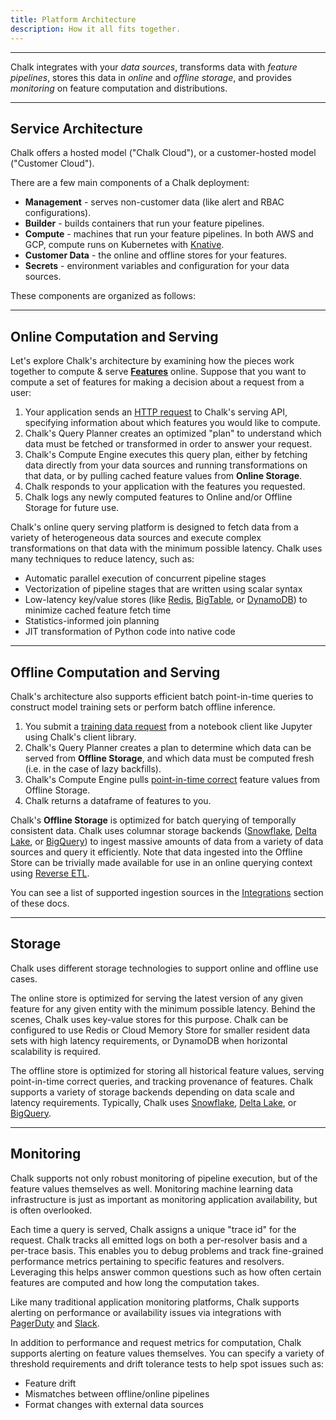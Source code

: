 ```yaml
---
title: Platform Architecture
description: How it all fits together.
---
```



---

Chalk integrates with your _data sources_, transforms data with _feature pipelines_,
stores this data in _online_ and _offline storage_, and provides _monitoring_ on feature computation and distributions.

---

## Service Architecture

Chalk offers a hosted model ("Chalk Cloud"), or a customer-hosted model ("Customer Cloud").

There are a few main components of a Chalk deployment:

- **Management** - serves non-customer data (like alert and RBAC configurations).
- **Builder** - builds containers that run your feature pipelines.
- **Compute** - machines that run your feature pipelines. In both AWS and GCP, compute runs on
  Kubernetes with [Knative](https://knative.dev/).
- **Customer Data** - the online and offline stores for your features.
- **Secrets** - environment variables and configuration for your data sources.

These components are organized as follows:

<ServiceDiagramSwitcher />

---

## Online Computation and Serving

<ArchitectureDiagram />

Let's explore Chalk's architecture by examining how the pieces work together to compute & serve **[Features](/docs/features)** online. Suppose that you want to compute a set of features for making a decision about a request from a user:

1. Your application sends an [HTTP request](/docs/query-basics) to Chalk's serving API, specifying information about which features you would like to compute.
2. Chalk's Query Planner creates an optimized "plan" to understand which data must be fetched or transformed in order to answer your request.
3. Chalk's Compute Engine executes this query plan, either by fetching data directly from your data sources and running transformations on that data, or by pulling cached feature values from **Online Storage**.
4. Chalk responds to your application with the features you requested.
5. Chalk logs any newly computed features to Online and/or Offline Storage for future use.

Chalk's online query serving platform is designed to fetch data from a variety of heterogeneous data sources and execute complex transformations on that data with the minimum possible latency. Chalk uses many techniques to reduce latency, such as:

- Automatic parallel execution of concurrent pipeline stages
- Vectorization of pipeline stages that are written using scalar syntax
- Low-latency key/value stores (like [Redis](https://redis.com/), [BigTable](https://cloud.google.com/bigtable), or [DynamoDB](https://aws.amazon.com/dynamodb/)) to minimize cached feature fetch time
- Statistics-informed join planning
- JIT transformation of Python code into native code

---

## Offline Computation and Serving

Chalk's architecture also supports efficient batch point-in-time queries to construct model
training sets or perform batch offline inference.

1. You submit a [training data request](/docs/training-client) from a notebook client like Jupyter using Chalk's client library.
2. Chalk's Query Planner creates a plan to determine which data can be served from **Offline Storage**, and which data must be computed fresh (i.e. in the case of lazy backfills).
3. Chalk's Compute Engine pulls [point-in-time correct](/docs/temporal-consistency) feature values from Offline Storage.
4. Chalk returns a dataframe of features to you.

Chalk's **Offline Storage** is optimized for batch querying of temporally consistent data.
Chalk uses columnar storage backends ([Snowflake](https://snowflake.com/),
[Delta Lake](https://delta.io/), or [BigQuery](https://cloud.google.com/bigquery))
to ingest massive amounts of data from a variety of data sources and query it efficiently.
Note that data ingested into the Offline Store can be trivially made available for use
in an online querying context using [Reverse ETL](/docs/reverse-etl).

You can see a list of supported ingestion sources in the [Integrations](/docs/integrations) section of these docs.

---

## Storage

Chalk uses different storage technologies to support online and offline use cases.

The online store is optimized for serving the latest version of any given feature for any
given entity with the minimum possible latency. Behind the scenes, Chalk uses key-value
stores for this purpose. Chalk can be configured to use Redis or Cloud Memory Store for
smaller resident data sets with high latency requirements, or DynamoDB when horizontal
scalability is required.

The offline store is optimized for storing all historical feature values, serving
point-in-time correct queries, and tracking provenance of features. Chalk supports
a variety of storage backends depending on data scale and latency requirements.
Typically, Chalk uses [Snowflake](https://snowflake.com/), [Delta Lake](https://delta.io/),
or [BigQuery](https://cloud.google.com/bigquery).

---

## Monitoring

Chalk supports not only robust monitoring of pipeline execution, but of the feature values
themselves as well. Monitoring machine learning data infrastructure is just as important as
monitoring application availability, but is often overlooked.

Each time a query is served, Chalk assigns a unique "trace id" for the request. Chalk
tracks all emitted logs on both a per-resolver basis and a per-trace basis.
This enables you to debug problems and track fine-grained performance metrics
pertaining to specific features and resolvers. Leveraging this helps answer common
questions such as how often certain features are computed and how long the computation takes.

Like many traditional application monitoring platforms, Chalk supports alerting
on performance or availability issues via integrations with [PagerDuty](https://www.pagerduty.com/) and [Slack](https://slack.com/).

In addition to performance and request metrics for computation, Chalk supports
alerting on feature values themselves. You can specify a variety of threshold
requirements and drift tolerance tests to help spot issues such as:

- Feature drift
- Mismatches between offline/online pipelines
- Format changes with external data sources
